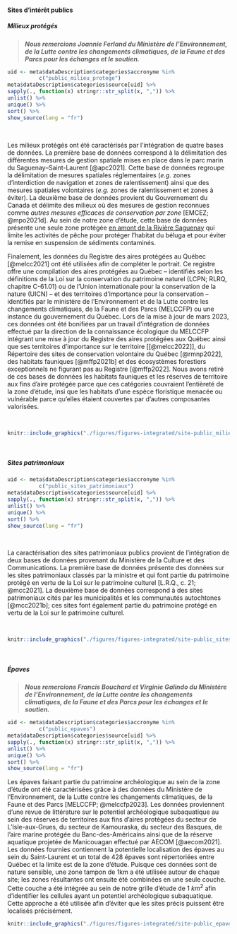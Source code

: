 #### Sites d'intérêt publics

##### Milieux protégés

> ***Nous remercions Joannie Ferland du Ministère de l'Environnement, de la Lutte contre les changements climatiques, de la Faune et des Parcs pour les échanges et le soutien.***

```r
uid <- meta$dataDescription$categories$accronyme %in% 
          c("public_milieu_protege")
meta$dataDescription$categories$source[uid] %>%
sapply(., function(x) stringr::str_split(x, ",")) %>%
unlist() %>%
unique() %>%
sort() %>%
show_source(lang = "fr")
```

<br/>

Les milieux protégés ont été caractérisés par l'intégration de quatre bases de données. La première base de données correspond à la délimitation des différentes mesures de gestion spatiale mises en place dans le parc marin du Saguenay–Saint-Laurent [@apc2021]. Cette base de données regroupe la délimitation de mesures spatiales réglementaires (*e.g.* zones d'interdiction de navigation et zones de ralentissement) ainsi que des mesures spatiales volontaires (*e.g.* zones de ralentissement et zones à éviter). La deuxième base de données provient du Gouvernement du Canada et délimite des milieux où des mesures de gestion reconnues comme *autres mesures efficaces de conservation par zone* [EMCEZ; @mpo2021d]. Au sein de notre zone d'étude, cette base de données présente une seule zone protégée [en amont de la Rivière Saguenay](https://www.dfo-mpo.gc.ca/oceans/oecm-amcepz/refuges/saguenay-fra.html) qui limite les activités de pêche pour protéger l'habitat du béluga et pour éviter la remise en suspension de sédiments contaminés.


Finalement, les données du Registre des aires protégées au Québec [@melcc2021] ont été utilisées afin de compléter le portrait. Ce registre offre une compilation des aires protégées au Québec -- identifiés selon les définitions de la Loi sur la conservation du patrimoine naturel (LCPN; RLRQ, chapitre C-61.01) ou de l'Union internationale pour la conservation de la nature (UICN) -- et des territoires d'importance pour la conservation -- identifiés par le ministère de l'Environnement et de la Lutte contre les changements climatiques, de la Faune et des Parcs (MELCCFP) ou une instance du gouvernement du Québec. Lors de la mise à jour de mars 2023, ces données ont été bonifiées par un travail d'intégration de données effectué par la direction de la connaissance écologique du MELCCFP intégrant une mise à jour du Registre des aires protégées aux Québec ainsi que ses territoires d'importance sur le territoire [[@melcc2022]], du Répertoire des sites de conservation volontaire du Québec [@rmnp2022], des habitats fauniques [@mffp2021b] et des écosystèmes forestiers exceptionnels ne figurant pas au Registre [@mffp2022]. Nous avons retiré de ces bases de données les habitats fauniques et les réserves de territoire aux fins d'aire protégée parce que ces catégories couvraient l'entièreté de la zone d'étude, insi que les habitats d'une espèce floristique menacée ou vulnérable parce qu'elles étaient couvertes par d'autres composantes valorisées. 

<br>

```r
knitr::include_graphics("./figures/figures-integrated/site-public_milieu_protege.png")
```

<br>


##### Sites patrimoniaux

```r
uid <- meta$dataDescription$categories$accronyme %in% 
          c("public_sites_patrimoniaux")
meta$dataDescription$categories$source[uid] %>%
sapply(., function(x) stringr::str_split(x, ",")) %>%
unlist() %>%
unique() %>%
sort() %>%
show_source(lang = "fr")
```

<br/>

La caractérisation des sites patrimoniaux publics provient de l'intégration de deux bases de données provenant du Ministère de la Culture et des Communications. La première base de données présente des données sur les sites patrimoniaux classés par la ministre et qui font partie du patrimoine protégé en vertu de la Loi sur le patrimoine culturel [L.R.Q., c. 21; @mcc2021]. La deuxième base de données correspond à des sites patrimoniaux cités par les municipalités et les communautés autochtones [@mcc2021b]; ces sites font également partie du patrimoine protégé en vertu de la Loi sur le patrimoine culturel.


<br>

```r
knitr::include_graphics("./figures/figures-integrated/site-public_sites_patrimoniaux.png")
```

<br>

##### Épaves

> ***Nous remercions Francis Bouchard et Virginie Galindo du Ministère de l’Environnement, de la Lutte contre les changements climatiques, de la Faune et des Parcs pour les échanges et le soutien.***

```r
uid <- meta$dataDescription$categories$accronyme %in% 
          c("public_epaves")
meta$dataDescription$categories$source[uid] %>%
sapply(., function(x) stringr::str_split(x, ",")) %>%
unlist() %>%
unique() %>%
sort() %>%
show_source(lang = "fr")
```

Les épaves faisant partie du patrimoine archéologique au sein de la zone d'étude ont été caractérisées grâce à des données du Ministère de l’Environnement, de la Lutte contre les changements climatiques, de la Faune et des Parcs [MELCCFP; @melccfp2023]. Les données proviennent d’une revue de littérature sur le  potentiel archéologique subaquatique au sein des réserves de territoires aux fins d’aires protégées du secteur de L’Isle-aux-Grues, du secteur de Kamouraska, du secteur des Basques, de l’aire marine protégée du Banc-des-Américains ainsi que de la réserve aquatique projetée de Manicouagan effectué par AECOM [@aecom2021]. Les données fournies contiennent la potentielle localisation des épaves au sein du Saint-Laurent et un total de 428 épaves sont répertoriées entre Québec et la limite est de la zone d’étude. Puisque ces données sont de nature sensible, une zone tampon de 1km a été utilisée autour de chaque site; les zones résultantes ont ensuite été combinées en une seule couche. Cette couche a été intégrée au sein de notre grille d’étude de 1 $km^2$ afin d’identifier les cellules ayant un potentiel archéologique subaquatique. Cette approche a été utilisée afin d’éviter que les sites précis puissent être localisés précisément. 


```r
knitr::include_graphics("./figures/figures-integrated/site-public_epaves.png")
```
